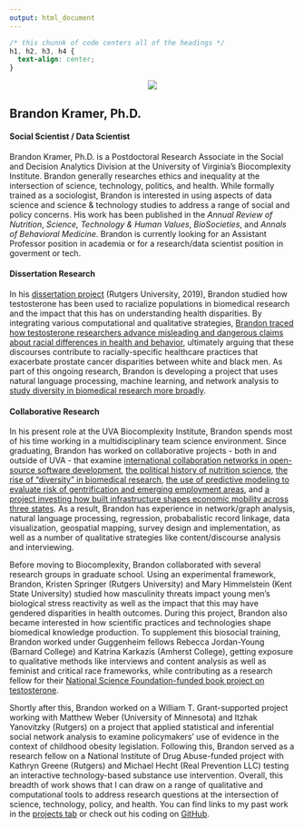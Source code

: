 ```yaml
---
output: html_document
---
```


```css
/* this chunnk of code centers all of the headings */
h1, h2, h3, h4 {
  text-align: center;
}
```

<center>
![](/./home_files/blk-cropped.png)
</center>

## Brandon Kramer, Ph.D.

#### Social Scientist / Data Scientist

Brandon Kramer, Ph.D. is a Postdoctoral Research Associate in the Social and Decision Analytics Division at the University of Virginia's Biocomplexity Institute. Brandon generally researches ethics and inequality at the intersection of science, technology, politics, and health. While formally trained as a sociologist, Brandon is interested in using aspects of data science and science & technology studies to address a range of social and policy concerns. His work has been published in the *Annual Review of Nutrition*, *Science, Technology & Human Values*, *BioSocieties*, and *Annals of Behavioral Medicine*. Brandon is currently looking for an Assistant Professor position in academia or for a research/data scientist position in goverment or tech. 

#### Dissertation Research 

In his [dissertation project](/projects/dissertation) (Rutgers University, 2019), Brandon studied how testosterone has been used to racialize populations in biomedical research and the impact that this has on understanding health disparities. By integrating various computational and qualitative strategies, [Brandon traced how testosterone researchers advance misleading and dangerous claims about racial differences in health and behavior](https://link.springer.com/article/10.1057/s41292-020-00200-w), ultimately arguing that these discourses contribute to racially-specific healthcare practices that exacerbate prostate cancer disparities between white and black men. As part of this ongoing research, Brandon is developing a project that uses natural language processing, machine learning, and network analysis to [study diversity in biomedical research more broadly](https://growthofdiversity.netlify.app/).

#### Collaborative Research 

In his present role at the UVA Biocomplexity Institute, Brandon spends most of his time working in a multidisciplinary team science environment. Since graduating, Brandon has worked on collaborative projects - both in and outside of UVA - that examine [international collaboration networks in open-source software development](/projects/oss/), [the political history of nutrition science](/projects/impacts-and-echoes/), [the rise of "diversity" in biomedical research](/projects/diversity/), [the use of predictive modeling to evaluate risk of gentrification and emerging employment areas](/projects/gentrification/), and [a project investing how built infrastructure shapes economic mobility across three states](https://dspgtools.shinyapps.io/EM-Data-Infrastructure/). As a result, Brandon has experience in network/graph analysis, natural language processing, regression, probabalistic record linkage, data visualization, geospatial mapping, survey design and implementation, as well as a number of qualitative strategies like content/discourse analysis and interviewing. 

Before moving to Biocomplexity, Brandon collaborated with several research groups in graduate school. Using an experimental framework, Brandon, Kristen Springer (Rutgers University) and Mary Himmelstein (Kent State University) studied how masculinity threats impact young men's biological stress reactivity as well as the impact that this may have gendered disparities in health outcomes. During this project, Brandon also became interested in how scientific practices and technologies shape biomedical knowledge production. To supplement this biosocial training, Brandon worked under Guggenheim fellows Rebecca Jordan-Young (Barnard College) and Katrina Karkazis (Amherst College), getting exposure to qualitative methods like interviews and content analysis as well as feminist and critical race frameworks, while contributing as a research fellow for their [National Science Foundation-funded book project on testosterone](https://www.amazon.com/Testosterone-Unauthorized-Biography-Rebecca-Jordan-Young/dp/067472532). 

Shortly after this, Brandon worked on a William T. Grant-supported project working with Matthew Weber (University of Minnesota) and Itzhak Yanovitzky (Rutgers) on a project that applied statistical and inferential social network analysis to examine policymakers’ use of evidence in the context of childhood obesity legislation. Following this, Brandon served as a research fellow on a National Institute of Drug Abuse-funded project with Kathryn Greene (Rutgers) and Michael Hecht (Real Prevention LLC) testing an interactive technology-based substance use intervention. Overall, this breadth of work shows that I can draw on a range of qualitative and computational tools to address research questions at the intersection of science, technology, policy, and health. You can find links to my past work in the [projects tab](/projects) or check out his coding on [GitHub](https://github.com/brandonleekramer).





